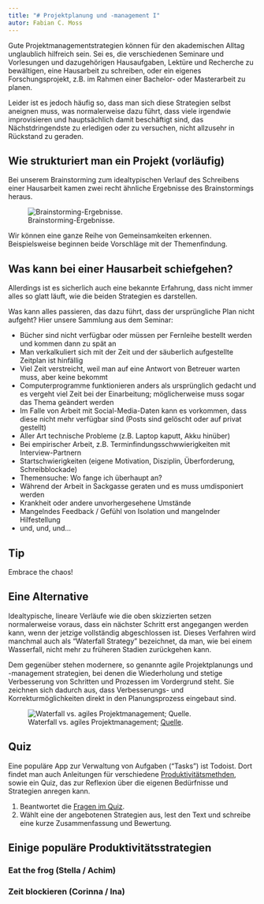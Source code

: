 ```yaml
---
title: "# Projektplanung und -management I"
autor: Fabian C. Moss
---
```


Gute Projektmanagementstrategien können für den akademischen Alltag unglaublich hilfreich sein.
Sei es, die verschiedenen Seminare und Vorlesungen und dazugehörigen Hausaufgaben, Lektüre und Recherche zu 
bewältigen, eine Hausarbeit zu schreiben, oder ein eigenes Forschungsprojekt, z.B. im Rahmen einer 
Bachelor- oder Masterarbeit zu planen. 

Leider ist es jedoch häufig so, dass man sich diese Strategien selbst aneignen muss,
was normalerweise dazu führt, dass viele irgendwie improvisieren und hauptsächlich damit 
beschäftigt sind, das Nächstdringendste zu erledigen oder zu versuchen, nicht allzusehr in Rückstand zu geraden.

## Wie strukturiert man ein Projekt (vorläufig)

Bei unserem Brainstorming zum idealtypischen Verlauf des Schreibens einer Hausarbeit
kamen zwei recht ähnliche Ergebnisse des Brainstormings heraus.

![Brainstorming-Ergebnisse.](img/struktur_hausarbeit.jpg)

Wir können eine ganze Reihe von Gemeinsamkeiten erkennen.
Beispielsweise beginnen beide Vorschläge mit der Themenfindung.

## Was kann bei einer Hausarbeit schiefgehen?

Allerdings ist es sicherlich auch eine bekannte Erfahrung,
dass nicht immer alles so glatt läuft, wie die beiden Strategien es darstellen.

Was kann alles passieren, das dazu führt, dass der ursprüngliche Plan nicht aufgeht?
Hier unsere Sammlung aus dem Seminar:

- Bücher sind nicht verfügbar oder müssen per Fernleihe bestellt werden und kommen dann zu spät an
- Man verkalkuliert sich mit der Zeit und der säuberlich aufgestellte Zeitplan ist hinfällig
- Viel Zeit verstreicht, weil man auf eine Antwort von Betreuer warten muss, aber keine bekommt
- Computerprogramme funktionieren anders als ursprünglich gedacht und es vergeht viel Zeit bei der Einarbeitung;
    möglicherweise muss sogar das Thema geändert werden
- Im Falle von Arbeit mit Social-Media-Daten kann es vorkommen, dass diese nicht mehr verfügbar sind 
    (Posts sind gelöscht oder auf privat gestellt)
- Aller Art technische Probleme (z.B. Laptop kaputt, Akku hinüber)
- Bei empirischer Arbeit, z.B. Terminfindungsschwwierigkeiten mit Interview-Partnern
- Startschwierigkeiten (eigene Motivation, Disziplin, Überforderung, Schreibblockade) 
- Themensuche: Wo fange ich überhaupt an? 
- Während der Arbeit in Sackgasse geraten und es muss umdisponiert werden
- Krankheit oder andere unvorhergesehene Umstände
- Mangelndes Feedback / Gefühl von Isolation und mangelnder Hilfestellung
- und, und, und...

:::{.callout-important}
## Tip
Embrace the chaos!
:::

## Eine Alternative 

Idealtypische, lineare Verläufe wie die oben skizzierten setzen normalerweise voraus, dass ein nächster Schritt erst angegangen werden kann,
wenn der jetzige vollständig abgeschlossen ist. Dieses Verfahren wird manchmal auch als "Waterfall Strategy"
bezeichnet, da man, wie bei einem Wasserfall, nicht mehr zu früheren Stadien zurückgehen kann.

Dem gegenüber stehen modernere, so genannte agile Projektplanungs und -management strategien, bei denen 
die Wiederholung und stetige Verbesserung von Schritten und Prozessen im Vordergrund steht. 
Sie zeichnen sich dadurch aus, dass Verbesserungs- und Korrekturmöglichkeiten direkt in den Planungsprozess eingebaut sind.

![Waterfall vs. agiles Projektmanagement; [Quelle](https://www.nimblework.com/blog/waterfall-vs-agile-project-management/).](img/waterfall_agile.png)

:::{.callout-note}
## Quiz 
Eine populäre App zur Verwaltung von Aufgaben ("Tasks") ist Todoist.
Dort findet man auch Anleitungen für verschiedene [Produktivitätsmethden](#einige-populäre-produktivitätsstrategien),
sowie ein Quiz, das zur Reflexion über die eigenen Bedürfnisse und Strategien anregen kann.

1. Beantwortet die [Fragen im Quiz](https://todoist.com/de/productivity-methods).
2. Wählt eine der angebotenen Strategien aus, lest den Text und schreibe eine kurze Zusammenfassung und Bewertung.
:::

## Einige populäre Produktivitätsstrategien

### Eat the frog (Stella / Achim)

### Zeit blockieren (Corinna / Ina)




